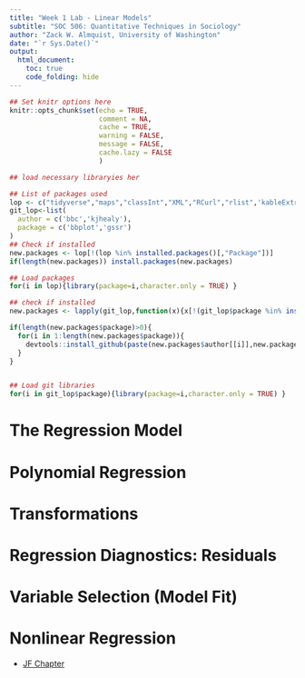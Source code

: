 ```yaml
---
title: "Week 1 Lab - Linear Models"
subtitle: "SOC 506: Quantitative Techniques in Sociology"
author: "Zack W. Almquist, University of Washington"
date: "`r Sys.Date()`"
output: 
  html_document:
    toc: true
    code_folding: hide
---
```


```r
## Set knitr options here
knitr::opts_chunk$set(echo = TRUE,
                      comment = NA, 
                      cache = TRUE,
                      warning = FALSE,
                      message = FALSE, 
                      cache.lazy = FALSE
                      )

```

```r
## load necessary libraryies her

## List of packages used
lop <- c("tidyverse","maps","classInt","XML","RCurl","rlist",'kableExtra','alr3')
git_lop<-list(
  author = c('bbc','kjhealy'),
  package = c('bbplot','gssr')
)
## Check if installed
new.packages <- lop[!(lop %in% installed.packages()[,"Package"])]
if(length(new.packages)) install.packages(new.packages)

## Load packages
for(i in lop){library(package=i,character.only = TRUE) }

## check if installed
new.packages <- lapply(git_lop,function(x){x[!(git_lop$package %in% installed.packages()[,"Package"])]})

if(length(new.packages$package)>0){
  for(i in 1:length(new.packages$package)){
    devtools::install_github(paste(new.packages$author[[i]],new.packages$package[[i]],sep='/'))
  }
}


## Load git libraries
for(i in git_lop$package){library(package=i,character.only = TRUE) }

```

# The Regression Model 



# Polynomial Regression

# Transformations

# Regression Diagnostics: Residuals

# Variable Selection (Model Fit)

# Nonlinear Regression

* [JF Chapter](https://socialsciences.mcmaster.ca/jfox/Books/Companion/appendices/Appendix-Nonlinear-Regression.pdf)




